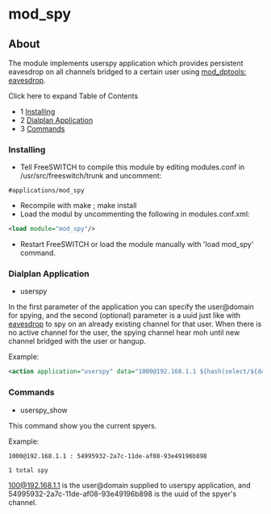 
# mod_spy 

 

## About

The module implements userspy application which provides persistent eavesdrop on all channels bridged to a certain user using [mod\_dptools: eavesdrop](./mod-dptools/6586529.mdx#--).

Click here to expand Table of Contents

* 1 [Installing](#installing)
* 2 [Dialplan Application](#dialplan-application)
* 3 [Commands](#commands)

### Installing

* Tell FreeSWITCH to compile this module by editing modules.conf in /usr/src/freeswitch/trunk and uncomment:  
```text  
#applications/mod_spy  
```
* Recompile with make ; make install
* Load the modul by uncommenting the following in modules.conf.xml:  
```xml  
<load module="mod_spy"/>  
```
* Restart FreeSWITCH or load the module manually with 'load mod\_spy' command.

### Dialplan Application

* userspy

In the first parameter of the application you can specify the user@domain for spying, and the second (optional) parameter is a uuid just like with [eavesdrop](https://wiki.freeswitch.org/wiki/Misc.%5FDialplan%5FTools%5Feavesdrop "Misc. Dialplan Tools eavesdrop") to spy on an already existing channel for that user. When there is no active channel for the user, the spying channel hear moh until new channel bridged with the user or hangup.

Example:

```xml
<action application="userspy" data="1000@192.168.1.1 ${hash(select/${domain_name}-spymap/1000)}"/>
```

### Commands

* userspy\_show

This command show you the current spyers.

Example:

```text
1000@192.168.1.1 : 54995932-2a7c-11de-af08-93e49196b898

1 total spy
```

[100@192.168.1.1](mailto:100@192.168.1.1) is the user@domain supplied to userspy application, and 54995932-2a7c-11de-af08-93e49196b898 is the uuid of the spyer's channel.


